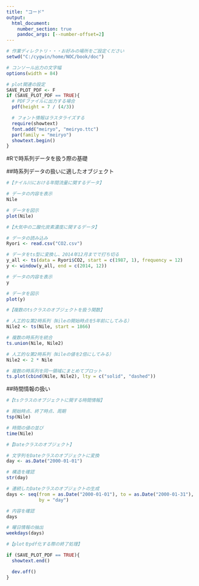 ```yaml
---
title: "コード"
output:
  html_document:
    number_section: true
    pandoc_args: [--number-offset=2]
---
```



```r
# 作業ディレクトリ・・・お好みの場所をご設定ください
setwd("C:/cygwin/home/NOC/book/doc")

# コンソール出力の文字幅
options(width = 84)

# plot関連の設定
SAVE_PLOT_PDF <- F
if (SAVE_PLOT_PDF == TRUE){
  # PDFファイルに出力する場合
  pdf(height = 7 / (4/3))

  # フォント情報はラスタライズする
  require(showtext)
  font.add("meiryo", "meiryo.ttc")
  par(family = "meiryo")
  showtext.begin()
}
```





#Rで時系列データを扱う際の基礎

##時系列データの扱いに適したオブジェクト

```r
#【ナイル川における年間流量に関するデータ】

# データの内容を表示
Nile

# データを図示
plot(Nile)
```


```r
#【大気中の二酸化炭素濃度に関するデータ】

# データの読み込み
Ryori <- read.csv("CO2.csv")

# データをts型に変換し、2014年12月までで打ち切る
y_all <- ts(data = Ryori$CO2, start = c(1987, 1), frequency = 12)
y <- window(y_all, end = c(2014, 12))

# データの内容を表示
y

# データを図示
plot(y)
```


```r
#【複数のtsクラスのオブジェクトを扱う関数】

# 人工的な第2時系列（Nileの開始時点を5年前にしてみる）
Nile2 <- ts(Nile, start = 1866)

# 複数の時系列を統合
ts.union(Nile, Nile2)

# 人工的な第2時系列（Nileの値を2倍にしてみる）
Nile2 <- 2 * Nile

# 複数の時系列を同一領域にまとめてプロット
ts.plot(cbind(Nile, Nile2), lty = c("solid", "dashed"))
```



##時間情報の扱い

```r
#【tsクラスのオブジェクトに関する時間情報】

# 開始時点、終了時点、周期
tsp(Nile)

# 時間の値の並び
time(Nile)
```


```r
#【Dateクラスのオブジェクト】

# 文字列をDateクラスのオブジェクトに変換
day <- as.Date("2000-01-01")

# 構造を確認
str(day)

# 連続したDateクラスのオブジェクトの生成
days <- seq(from = as.Date("2000-01-01"), to = as.Date("2000-01-31"),
            by = "day")

# 内容を確認
days

# 曜日情報の抽出
weekdays(days)
```











```r
#【plotをpdf化する際の終了処理】

if (SAVE_PLOT_PDF == TRUE){
  showtext.end()

  dev.off()
}
```
